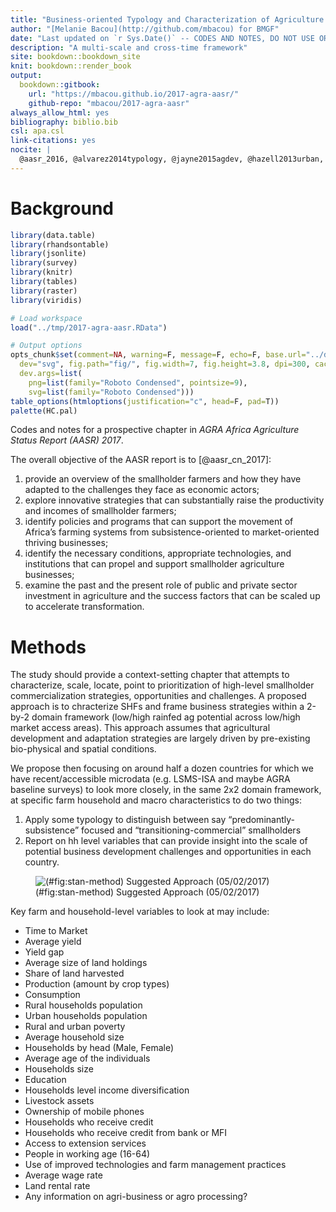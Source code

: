 ```yaml
---
title: "Business-oriented Typology and Characterization of Agriculture in SSA (Documentation)"
author: "[Melanie Bacou](http://github.com/mbacou) for BMGF"
date: "Last updated on `r Sys.Date()` -- CODES AND NOTES, DO NOT USE OR CITE"
description: "A multi-scale and cross-time framework"
site: bookdown::bookdown_site
knit: bookdown::render_book
output:
  bookdown::gitbook:
    url: "https://mbacou.github.io/2017-agra-aasr/"
    github-repo: "mbacou/2017-agra-aasr"
always_allow_html: yes
bibliography: biblio.bib
csl: apa.csl
link-citations: yes
nocite: |
  @aasr_2016, @alvarez2014typology, @jayne2015agdev, @hazell2013urban, @douillet2014developing, @jordan2005eth, @omamo2006strategic, @bacou2015ethseg, @omamo2006strategic, @benin2016agricultural, @willy2015adaptation, @jayne2015africafarmland, @diao2017ghana, @roberts2014eth, @schnitzer2014tza, @heady2013ethland, @maxwell2014foodinsec, @minot2013agataeth, @girei2017fadama, @christen2013segmenting
---
```


# Background {-}

```r

library(data.table)
library(rhandsontable)
library(jsonlite)
library(survey)
library(knitr)
library(tables)
library(raster)
library(viridis)

# Load workspace
load("../tmp/2017-agra-aasr.RData")

# Output options
opts_chunk$set(comment=NA, warning=F, message=F, echo=F, base.url="../docs",
  dev="svg", fig.path="fig/", fig.width=7, fig.height=3.8, dpi=300, cache=F, 
  dev.args=list(
    png=list(family="Roboto Condensed", pointsize=9), 
    svg=list(family="Roboto Condensed")))
table_options(htmloptions(justification="c", head=F, pad=T))
palette(HC.pal)

```

Codes and notes for a prospective chapter in *AGRA Africa Agriculture Status Report (AASR) 2017*.

The overall objective of the AASR report is to [@aasr_cn_2017]:  
 
1. provide an overview of the smallholder farmers and how they have adapted to the challenges they face as economic actors; 
2. explore innovative strategies that can substantially raise the productivity and incomes of smallholder farmers; 
3. identify policies and programs that can support the movement of Africa’s farming systems from subsistence-oriented to market-oriented thriving businesses; 
4. identify the necessary conditions, appropriate technologies, and institutions that can propel and support smallholder agriculture businesses; 
5. examine the past and the present role of public and private sector investment in agriculture and the success factors that can be scaled up to accelerate transformation. 


# Methods

The study should provide a context-setting chapter that attempts to characterize, scale, locate, point to prioritization of high-level smallholder commercialization strategies, opportunities and challenges. A proposed approach is to chracterize SHFs and frame business strategies within a 2-by-2 domain framework (low/high rainfed ag potential across low/high market access areas). This approach assumes that agricultural development and adaptation strategies are largely driven by pre-existing bio-physical and spatial conditions.

We propose then focusing on around half a dozen countries for which we have recent/accessible microdata (e.g. LSMS-ISA and maybe AGRA baseline surveys) to look more closely, in the same 2x2 domain framework, at specific farm household and macro characteristics to do two things:  

1. Apply some typology to distinguish between say “predominantly-subsistence” focused and “transitioning-commercial” smallholders  
2. Report on hh level variables that can provide insight into the scale of potential business development challenges and opportunities in each country. 

![(#fig:stan-method) Suggested Approach (05/02/2017)](fig/method-stan_2017.05.02.png)

Key farm and household-level variables to look at may include:

* Time to Market
* Average yield
* Yield gap
* Average size of land holdings
* Share of land harvested
* Production (amount by crop types)
* Consumption
* Rural households population
* Urban households population
* Rural and urban poverty
* Average household size
* Households by head (Male, Female)
* Average age of the individuals 
* Households size
* Education
* Households level income diversification
* Livestock assets
* Ownership of mobile phones
* Households who receive credit
* Households who receive credit from bank or MFI
* Access to extension services
* People in working age (16-64)
* Use of improved technologies and farm management practices
* Average wage rate
* Land rental rate
* Any information on agri-business or agro processing?

